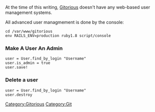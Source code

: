 At the time of this writing, [[Gitorious]] doesn't have any web-based user management systems.

All advanced user managmement is done by the console:

 cd /var/www/gitorious
 env RAILS_ENV=production ruby1.8 script/console

=== Make A User An Admin ===
 user = User.find_by_login "Username"  
 user.is_admin = true
 user.save!

=== Delete a user ===
 user = User.find_by_login "Username"  
 user.destroy

[[Category:Gitorious]][[Category:Git]]